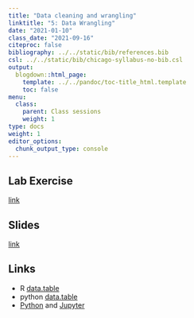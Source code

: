 ```yaml
---
title: "Data cleaning and wrangling"
linktitle: "5: Data Wrangling"
date: "2021-01-10"
class_date: "2021-09-16"
citeproc: false
bibliography: ../../static/bib/references.bib
csl: ../../static/bib/chicago-syllabus-no-bib.csl
output:
  blogdown::html_page:
    template: ../../pandoc/toc-title_html.template
    toc: false
menu:
  class:
    parent: Class sessions
    weight: 1
type: docs
weight: 1
editor_options: 
  chunk_output_type: console
---
```


## Lab Exercise

[link](/PM566/assignment/05-lab)

## Slides

[link](/PM566/slides/05-data-wrangling/slides.html)

## Links

- R [data.table](https://rdatatable.gitlab.io/data.table/)
- python [data.table](https://github.com/h2oai/datatable)
- [Python](https://www.python.org/) and [Jupyter](https://jupyter.org/) 

